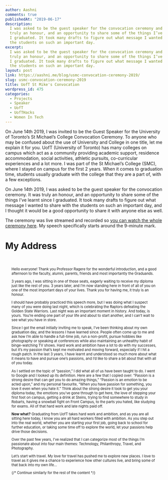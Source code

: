 ```yaml
---
author: Aashni
comments: true
publishedAt: "2019-06-17"
description:
  I was asked to be the guest speaker for the convocation ceremony and it was
  truly an honour, and an opportunity to share some of the things I’ve learnt since
  I graduated. It took many drafts to figure out what message I wanted to share with
  the students on such an important day.
excerpt:
  I was asked to be the guest speaker for the convocation ceremony and it was
  truly an honour, and an opportunity to share some of the things I’ve learnt since
  I graduated. It took many drafts to figure out what message I wanted to share with
  the students on such an important day.
layout: post
link: https://aashni.me/blog/usmc-convocation-ceremony-2019/
slug: usmc-convocation-ceremony-2019
title: UofT St Mike's Convocation
wordpress_id: 475
categories:
  - Projects
  - Speaker
  - UofT
  - UofTHacks
  - Women In Tech
---
```


On June 14th 2019, I was invited to be the Guest Speaker for the University of Toronto’s St Michael’s College Convocation Ceremony. To anyone who may be confused about the use of University and College in one title, let me explain it for you. UofT (University of Toronto) has many colleges on campus which act as a community providing academic support, residence accommodation, social activities, athletic pursuits, co-curricular experiences and a lot more. I was part of the St Michael’s College (SMC), where I stayed on campus for the first 2 years. When it comes to graduation time, students usually graduate with the college that they are a part of, with a few exceptions.

On June 14th 2019, I was asked to be the guest speaker for the convocation ceremony. It was truly an honour, and an opportunity to share some of the things I’ve learnt since I graduated. It took many drafts to figure out what message I wanted to share with the students on such an important day, and I thought it would be a good opportunity to share it with anyone else as well.

The ceremony was live streamed and recorded so [you can watch the whole ceremony here](https://strmstr.com/june-14-230-2019.html). My speech specifically starts around the 9-minute mark.

# My Address

<div style="padding: 20px; font-size: 0.8em;">
  <p>Hello everyone! Thank you Professor Ragere for the wonderful introduction, and a good afternoon to the faculty, alumni, parents, friends and most importantly the Graduands.</p>

  <p>3 years ago, I was sitting in one of those seats, eagerly waiting to receive my diploma just like the rest of you. 3 years later, and I’m now standing here in front of all of you on one of the most important days of your lives. Thank you for having me, it truly is an honour.</p>

  <p>I should have probably practiced this speech more, but I was doing what I suspect many of you were doing last night, which is celebrating the Raptors defeating the Golden State Warriors. Last night was an important moment in history. And today, is yours. You’re ending one part of your life and about to start another, and I can’t wait to see what you have in store.</p>

  <p>Since I got the email initially inviting me to speak, I’ve been thinking about my own graduation day, and the lessons I have learned since. People often come up to me and ask how I’m able to handle a full-time job, run a non-profit, pursue hobbies like photography or speaking at conferences while also maintaining an unhealthy habit of binge-watching TV shows. Hard work and ambition have a lot to do with my successes, but it’s my passion that’s kept me motivated and moving forward, especially if I hit a rough patch. In the last 3 years, I have learnt and understood so much more about what it means to have and pursue one’s passions, and I’d like to share a bit about that with all of you today.</p>

  <p>As I settled on the topic of “passion,” I did what all of us have been taught to do. I went to Google and I looked up its definition. Here are a few that I copied over: “Passion is a strong desire that can get you to do amazing things,” “Passion is an emotion to be acted upon,” and my personal favourite, “When you have passion for something, you love it even when you hate it.” Think about the strong desire it took to get you your diploma today, the emotions you’ve gone through to get here, the love of stepping your first foot on campus, getting a drink at Steins, trying to find somewhere to study in Robarts, having a snowball fight on Front Campus, to the parts you hated, like studying for exams. All of that hard work and late nights paid off.</p>

  <p><strong>Now what?</strong> Graduating from UofT takes hard work and ambition, and as you are all sitting here today, I know you are all hard workers filled with ambition. As you step out into the real world, whether you are starting your first job, going back to school for further education, or taking some time off to explore the world, let your passions help drive those decisions.</p>

  <p>Over the past few years, I’ve realized that I can categorize most of the things I’m passionate about into four main themes: Technology, Philanthropy, Travel, and Photography.</p>

  <p>Let’s start with travel. My love for travel has pushed me to explore new places. I love to travel as it gives me a chance to experience how other cultures live, and bring some of that back into my own life...</p>

  {/* Continue similarly for the rest of the content */}
</div>
